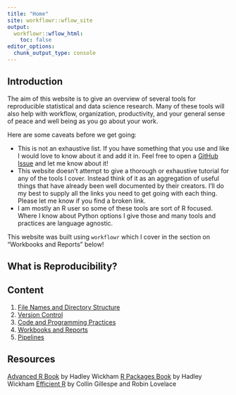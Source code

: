```yaml
---
title: "Home"
site: workflowr::wflow_site
output:
  workflowr::wflow_html:
    toc: false
editor_options:
  chunk_output_type: console
---
```


## Introduction

The aim of this website is to give an overview of several tools for reproducible statistical and data science research. Many of these tools will also help with workflow, organization, productivity, and your general sense of peace and well being as you go about your work. 

Here are some caveats before we get going: 

+ This is not an exhaustive list. If you have something that you use and like I would love to know about it and add it in. Feel free to open a [GitHub Issue]() and let me know about it!
+ This website doesn't attempt to give a thorough or exhaustive tutorial for any of the tools I cover. Instead think of it as an aggregation of useful things that have already been well documented by their creators. I'll do my best to supply all the links you need to get going with each thing. Please let me know if you find a broken link.
+ I am mostly an R user so some of these tools are sort of R focused. Where I know about Python options I give those and many tools and practices are language agnostic.

This website was built using `workflowr` which I cover in the section on "Workbooks and Reports" below!

## What is Reproducibility?


## Content

1. [File Names and Directory Structure](file_org.html)
1. [Version Control](version_control.html)
1. [Code and Programming Practices](programming.html)
1. [Workbooks and Reports](workbooks.html)
1. [Pipelines](pipelines.html)


## Resources

[Advanced R Book](http://adv-r.had.co.nz/) by Hadley Wickham
[R Packages Book](https://r-pkgs.org/) by Hadley Wickham
[Efficient R](https://csgillespie.github.io/efficientR) by Collin Gillespe and Robin Lovelace
